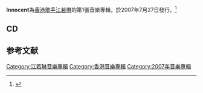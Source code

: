 {{Album infobox | <!-- See Wikipedia:WikiProject_Albums -->
| Name = Innocent
| Type = [[專輯|專輯]]
| Artist = [[江若琳|江若琳]]
| Cover = 
| Released = 2007年7月27日
| Recorded = 2007年
| Genre = [[粵語流行音樂|粵語流行音樂]]
| Length = 19:08
| Label = [[寰宇音樂|寰宇音樂]]
| Producer = 
| Last album = 
| This album = '''Innocent'''<br>（2007年）
| Next album = [[Shining_(專輯)|Shining]]<br>（2008年）
}}

'''Innocent'''為[[香港|香港]][[歌手|歌手]][[江若琳|江若琳]]的第1張音樂專輯，於2007年7月27日發行。<ref>{{Cite web |url=https://music.douban.com/subject/3257998/ |title=存档副本 |access-date=2021-03-31 |archive-date=2013-06-02 |archive-url=https://web.archive.org/web/20130602165029/http://music.douban.com/subject/3257998/ }}</ref>

== CD ==
{{Tracklist
| collapsed = 
| headline = 
| font_size = 
| total_length = 19:08

| extra_column =

| title1 = 大眼睛
| music1 = [[陳台證|陳台證]]
| lyrics1 = [[黃敬佩|黃敬佩]]
| arranger1 = 陳台證
| producer1 = 陳台證
| longnote1 = 
| length1 = 3:48

| title2 = 撒嬌
| music2 = 陳台證
| lyrics2 = 黃敬佩
| arranger2 = 陳台證<br>[[吳偉賢|Tim Ngoh]]
| producer2 = 陳台證
| longnote2 = 
| length2 = 4:15

| title3 = 傻豬
| music3 = [[張家誠|張家誠]]
| lyrics3 = [[樂亦文|樂亦文]]
| arranger3 = 張家誠
| producer3 = 陳台證<br>（副監製：[[齊樂平|齊樂平]]）
| longnote3 = 
| length3 = 3:40

| title4 = 傷情路
| music4 = [[伍仲衡|伍仲衡]]
| lyrics4 = [[陳歷恆|陳歷恆]]
| arranger4 = 陳台證<br>[[符傳義|符傳義]]
| producer4 = 陳台證
| longnote4 = 
| length4 = 3:18

| title5 = 夢境日和
| music5 = {{link-ja|宮崎歩|宮崎歩}}
| lyrics5 = [[雷文_(填詞人)|雷文]]
| arranger5 = [[張佳添|張佳添]]
| producer5 = 張佳添
| note5 = Bonus Track
| longnote5 = 原曲為[[島谷瞳|島谷瞳]]的《YUME日和》<br>多啦A夢大電影《[[大雄的貓狗時空傳|大雄的貓狗時空傳]]》香港版歌曲
| length5 = 4:05
}}
{{Track listing
| collapsed = yes
| headline = DVD曲目
| total_length = 
| title1 = 傷情路MV劇場版
| title2 = 傻豬MV
| title3 = 傻豬MV幕後直擊
| title4 = 撒嬌MV
| title5 = 大眼睛MV
}}

[[Category:江若琳音樂專輯|Category:江若琳音樂專輯]]
[[Category:香港音樂專輯|Category:香港音樂專輯]]
[[Category:2007年音樂專輯|Category:2007年音樂專輯]]

==参考文献==
{{reflist}}